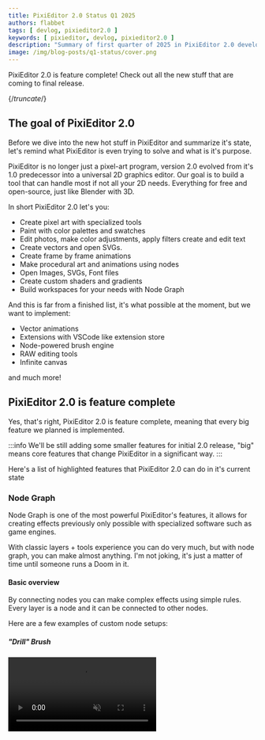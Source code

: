 ```yaml
---
title: PixiEditor 2.0 Status Q1 2025
authors: flabbet 
tags: [ devlog, pixieditor2.0 ]
keywords: [ pixieditor, devlog, pixieditor2.0 ]
description: "Summary of first quarter of 2025 in PixiEditor 2.0 development"
image: /img/blog-posts/q1-status/cover.png
---
```


PixiEditor 2.0 is feature complete! Check out all the new stuff that are coming to final release.

{/*truncate*/}

## The goal of PixiEditor 2.0

Before we dive into the new hot stuff in PixiEditor and summarize it's state, let's remind what PixiEditor is even trying to solve and what is it's purpose.

PixiEditor is no longer just a pixel-art program, version 2.0 evolved from it's 1.0 predecessor into a universal 2D graphics editor. Our goal is to build a tool that can handle most if not all your 2D needs.
Everything for free and open-source, just like Blender with 3D.

In short PixiEditor 2.0 let's you:

- Create pixel art with specialized tools
- Paint with color palettes and swatches
- Edit photos, make color adjustments, apply filters create and edit text
- Create vectors and open SVGs.
- Create frame by frame animations
- Make procedural art and animations using nodes
- Open Images, SVGs, Font files
- Create custom shaders and gradients
- Build workspaces for your needs with Node Graph

And this is far from a finished list, it's what possible at the moment, but we want to implement: 

- Vector animations
- Extensions with VSCode like extension store
- Node-powered brush engine
- RAW editing tools
- Infinite canvas

and much more!

## PixiEditor 2.0 is feature complete

Yes, that's right, PixiEditor 2.0 is feature complete, meaning that every big feature we planned is implemented.

:::info
We'll be still adding some smaller features for initial 2.0 release, "big" means core features that change PixiEditor in a significant way.
:::

Here's a list of highlighted features that PixiEditor 2.0 can do in it's current state

### Node Graph

Node Graph is one of the most powerful PixiEditor's features, it allows for creating effects previously only possible with specialized software such as game engines.

With classic layers + tools experience you can do very much, but with node graph, you can make almost anything. I'm not joking, it's just a matter of time until someone runs a Doom in it.

#### Basic overview

By connecting nodes you can make complex effects using simple rules. Every layer is a node and it can be connected to other nodes. 

Here are a few examples of custom node setups:

##### _"Drill" Brush_
<video src="/videos/stateq12025/Pond.webm" width={700} muted autoPlay loop controls/>

##### _Procedurally Generated Islands with seasons animation_
<video src="/videos/stateq12025/Island.webm" width={700} muted autoPlay loop controls/>

#### What nodes are available?

PixiEditor doesn't have a concept of Adjustment Layers, instead Node Graph is used to apply different kinds of effects, filters and adjustments.

There are a few main node groups:

**Filters**: Common image modifications such as Blur, Shadow, Grayscale, Color Adjustments etc. Filters can be chained to combine multiple effects into one.

![Filters](/img/blog-posts/stateq12025/monke.jpg)

**Image**: Nodes used to generate images and modify existing ones such as Noise, Tile, Mask and Modify Image Shader Graph

![Tiles](/img/blog-posts/stateq12025/Tiles.png)

**Effects**: Custom effects node such as Outline and Shader Node

![Effects](/img/blog-posts/stateq12025/Outline.png)

**Shape**: Nodes related to vectors like Text on path, Distribute points, Rasterize Shape

![Shapes](/img/blog-posts/stateq12025/shapes.png)

**Matrix**: Transformation related nodes such as Offset, Scale, Rotate, Skew

![Matrix](/img/blog-posts/stateq12025/transform.png)

**Animation**: Nodes related to timeline and animating. Mainly Time node that contains Active Frame and Normalized Time

<video src="/videos/stateq12025/Anim.webm" loop autoplay mute controls width={700}/>


**Numbers**: Math operations related nodes 

In version 2.0.0.66 there are 47 nodes but it's most likely not a final number for initial stable release.

#### Node Workspaces

To solve the issue of constant need of reattaching nodes to see their effect, we've implemented a special node called "Preview" which creates a custom output that can be toggled in the viewport settings

<video src="/videos/stateq12025/Workspace.webm" loop autoplay mute controls width={700}/>

In the video above, there's only a one file that has a graph with multiple outputs. By creating 3 viewports for the same image, you can preview all the outputs at once.

It's a very powerful option and allows for creating entire workspaces, we've made a [reusable pixel art case study](https://www.youtube.com/watch?v=ghLrq0Wx41o) that utilizes this.

#### Custom Shaders

One of the elements that were tightly associated with game engines are shaders, or more like the ability to create custom ones. In PixiEditor 2.0 you have full control over that and we've built 2 ways you can make them.

1. Shader Graph (aka Modify Image Node) - it's a visual way to make shaders. It has low learning curve and allows for rapid prototyping.

![Shader Graph](/img/blog-posts/stateq12025/ShaderGraph.png)

2. Shader Node - It's a more advanced approach but more flexible, you can write shader code directly using language called SKSL.

![Shader Node](/img/blog-posts/stateq12025/ShaderNode.png)

You can use either built-in mini text editor to write shaders or open it in external app such as VS Code.

### Animations

One of the most requested features in PixiEditor 1.0 was frame by frame animations, and we've finally delivered. 

<video src="/videos/stateq12025/Slime.webm" loop autoplay mute controls width={700}/>

But that's not the end, except classic cels you can utilize node graph to create procedural animations.

<video src="/videos/stateq12025/Anim.webm" loop autoplay mute controls width={700}/>

You can render them as a video (gif, mp4) or export to spritesheet for your games.

One missing piece of the puzzle is key frame animations and vector animations, but that's coming later after 2.0 release.

### Toolsets

Toolset is a set of preconfigured tools for certain scenarios. The same tools in different toolsets might behave differently. 

For example pen tool (brush) is present both in pixel art and painting toolset, but in pixel art is preconfigured
for pixel-perfect drawing while in painting for high-resolution.

PixiEditor is built around the idea that you can mix all the toolsets in one document. 

Pixel art + vectors? More than welcome!

### Pixel Art Toolset

You can create pixel arts with dedicated tools, such as:

#### Brush with pixel-perfect option
<video src="/videos/stateq12025/PixelPerfect.webm" width={700} loop muted autoPlay controls/>


#### Transform (scale, move, skew, rotate, perspective) selection and layers
<video src="/videos/stateq12025/Skew.webm" width={700} loop muted autoPlay controls/>
#### Fill bucket
<video src="/videos/stateq12025/Fill.webm" width={700} loop muted autoPlay controls/>
#### Pixel-perfect shapes: Line, ellipse and rectangle
<video src="/videos/stateq12025/ShapesPp.webm" width={700} loop muted autoPlay controls/>
#### Non-destructive, pixel-perfect text tool
<video src="/videos/stateq12025/TextPp.webm" width={700} loop muted autoPlay controls/>
#### Pixel Eraser

I could put a video, but it's just a eraser, it erases pixels. Everyone knows how eraser work.

#### Brightness tool (darkens/lightens pixels)

<video src="/videos/stateq12025/Brightness.webm" width={700} loop muted autoPlay controls/>

### Painting Toolset

Painting toolset is suited for more traditional drawing and editing. All the tools are anti-aliased and suited for high-resolution scenarios.

It includes tools such as:

#### Brush and eraser with hardness and spacing settings
![SoftBrush](/img/blog-posts/stateq12025/SoftBrush.png)

#### Transform (scale, move, skew, rotate, perspective) selection and layers

<video src="/videos/stateq12025/Image Editing.webm" width={700} loop muted autoPlay controls/>

#### Fill bucket and magic wand with tolerance

![Selection](/img/blog-posts/stateq12025/Sele.jpg)

#### Anti-aliased shapes (line, rectangle, ellipse)

![Anti Aliased Shapes](/img/blog-posts/stateq12025/AAS.png)

#### Non-destructive text tool

![Meme](/img/blog-posts/stateq12025/Drake.png)

### Vector Toolset

PixiEditor natively supports editing vectors in High DPI, meaning you can edit low-res documents and combine it with vectors that will rendered crisp on the same canvas.

All vectors are non-destructive, they are preserved on separate layers and can be edited anytime.

It includes tools such as:

#### Path tool: Create Bézier Curves and Polygons
<video src="/videos/stateq12025/Vectors.webm" width={700} loop muted autoPlay controls/>
#### Line, Ellipse and Rectangle
![Shapes Vector](/img/blog-posts/stateq12025/ShapesVector.png)
#### Text
![Vector Font](/img/blog-posts/stateq12025/mcf.png)

It's far from end of the list, vectors and vector layers are very powerful in combination with [Node Graph](#node-graph)

### Gradients

You can easily create 3 types of gradients: 

- Linear
- Radial
- Conic

by creating a shape and assigning a gradient to a fill or a stroke

<video src="/videos/stateq12025/Gradients.webm" width={700} loop muted autoPlay controls/>

It works on every shape and text from all toolsets. Some nodes also support picking gradients. The text in the video example is also made with a linear gradient.

### Autosave

Losing work sucks. That's why we've added snapshot autosave system that periodically makes a copy of your work, so you can live in peace. 

Additionally, PixiEditor saves sessions, so you can doodle whatever you want, close it and return to it later without manually saving.

### Linear blending

Unlike _a very popular_ blue program for editing raster graphics, we've set linear blending as a default. In short, linear blending is a more proper way to mix colors in computer graphics. If you are interested
about how it works in more detail, I recommend reading [this fantastic blog post by Björn Ottosson](https://bottosson.github.io/posts/colorwrong/).

We didn't get rid of sRGB blending, it is used by default when opening SVG files to maximally maintain visual coherence with web browsers. You can also manually set your document to use it via command palette (search bar on the top)

### Snapping

Making logos or any other vectors without snapping would be a nightmare, so we've added it.

<video src="/videos/stateq12025/Snappo.webm" width={700} loop muted autoPlay controls/>

### Supported Files

PixiEditor supports more file types than you can expect. It can open images, vectors, palettes and even font files. You can export images, SVGs and gifs/videos.

here's a full list:

<table><thead>
  <tr>
    <th>Name</th>
    <th>Open</th>
    <th>Save</th>
  </tr></thead>
<tbody>
  <tr>
    <td>Png</td>
    <td>yes</td>
    <td>yes</td>
  </tr>
  <tr>
    <td>Bmp</td>
    <td>yes</td>
    <td>yes</td>
  </tr>
  <tr>
    <td>Gif</td>
    <td>yes</td>
    <td>yes</td>
  </tr>
  <tr>
    <td>Jpg</td>
    <td>yes</td>
    <td>yes</td>
  </tr>
  <tr>
    <td>Mp4</td>
    <td>no</td>
    <td>yes</td>
  </tr>
  <tr>
    <td>Ttf</td>
    <td>yes</td>
    <td>no</td>
  </tr>
  <tr>
    <td>Otf</td>
    <td>yes</td>
    <td>no</td>
  </tr>
  <tr>
    <td>Pixi</td>
    <td>yes</td>
    <td>yes</td>
  </tr>
  <tr>
    <td>Svg</td>
    <td>yes*</td>
    <td>yes</td>
  </tr>
  <tr>
    <td>WebP</td>
    <td>yes</td>
    <td>yes</td>
  </tr>
</tbody>
</table>

*SVG is a huge format that supports tons of tags and features and PixiEditor doesn't support all of them.


#### Color Palettes: 

<table><thead>
  <tr>
    <th>Name</th>
    <th>Open</th>
    <th>Save</th>
  </tr></thead>
<tbody>
  <tr>
    <td>Cls</td>
    <td>yes</td>
    <td>yes</td>
  </tr>
  <tr>
    <td>Jasc Palette <br/>.pal, .psppalette</td>
    <td>yes</td>
    <td>yes</td>
  </tr>
  <tr>
    <td>CorelDraw .pal</td>
    <td>yes</td>
    <td>yes</td>
  </tr>
  <tr>
    <td>DeluxePaint<br/>.bbm, .lbm</td>
    <td>yes</td>
    <td>no</td>
  </tr>
  <tr>
    <td>Gimp GPL .pal</td>
    <td>yes</td>
    <td>yes</td>
  </tr>
  <tr>
    <td>Hex</td>
    <td>yes</td>
    <td>yes</td>
  </tr>
  <tr>
    <td>Paint.NET Palette .txt</td>
    <td>yes</td>
    <td>yes</td>
  </tr>
  <tr>
    <td>Pixi</td>
    <td>yes</td>
    <td>no</td>
  </tr>
  <tr>
    <td>Png</td>
    <td>yes</td>
    <td>yes</td>
  </tr>
</tbody>
</table>

#### Shortcuts

<table><thead>
  <tr>
    <th>Name</th>
    <th>Open</th>
    <th>Save</th>
  </tr></thead>
<tbody>
  <tr>
    <td>PixiShorts .pixisc</td>
    <td>yes</td>
    <td>yes</td>
  </tr>
  <tr>
    <td>Json .json</td>
    <td>yes</td>
    <td>yes</td>
  </tr>
  <tr>
    <td>Aseprite Shortcuts<br/>.aseprite-keys</td>
    <td>yes</td>
    <td>no</td>
  </tr>
</tbody>
</table>

#### Ttf and Otf?

While PixiEditor is not suited for creating fonts, it can open ttf and otf files. It's especially useful when you want to edit glyphs in a font and put it in the logo or somewhere else (yes you can convert a text into a vector).

Additionally, using CTRL + SHIFT + C on a selected character, will copy it's unicode to the clipboard. 

I use it when working with PixiEditor icon fonts. Using PixiEditor to make PixiEditor is very cool.

![Fonts](/img/blog-posts/stateq12025/Fonts.png)

### Other worth-noting features from 1.0

There are of course all the stuff from 1.0 that I didn't list. 

- Palettes System with browser
- Lospec palettes one-click import
- Symmetry drawing
- Grid
- Command Search

## Linux, MacOS and Founder's Edition

We are very happy to announce that 2.0 release will be available on all 3 major operating systems!

We have one _but_ though. We are a small team and I (flabbet) quit my job to make PixiEditor full time, donations on [OpenCollective](https://opencollective.com/pixieditor) are nowhere near close to provide a living for me, not speaking about compensating other core contributors. 

So to gather funds for further development, we've decided to create Founder's Edition, a version of PixiEditor that contains everything that [Supporter Pack](https://store.steampowered.com/app/2435860/PixiEditor__Supporter_Pack/) did + 
additional stuff that will be announced later, but it will be additional content (something like premade workspaces, node setups, assets with stuff that you can use in your art), not features. PixiEditor is free and will be fully free and open source.

In fact we are converting Supporter Pack to Founder's Pack. The price will also increase. If you own Supporter Pack, you won't need to pay additionally.

So, about that _but_, MacOS version will **only** be Founder's Edition until we gather enough funds to continue development. Please do not confuse this with making PixiEditor paid, if you want you'll still be 
able to compile it from source and run on MacOS without paying. 

Why MacOS and not other systems? It's simple, making apps for Apple devices requires money from the beginning, you basically can't distribute your app on apple devices without paying yearly fee to Apple. 

Also, _**PixiEditor for MacOS won't be on Steam until we release free version!**_ 

Microsoft Store version will also only be Founder's Edition, as a way to support us.

## What's next?

We have tons of plans, and we would like to implement a lot of awesome functionalities, however to make it happen we need your help!

If you support our vision and want to help, please [consider donating](https://pixieditor.net/donate) or contribute directly.

One of our biggest goals after 2.0 release is making proper extensions API with extension store (Similar to Visual Studio Code). 
Our extension API will utilize WASI components, which means you'll be able to write extensions for PixiEditor in almost any programming language!

## Contributing

We are looking for contributors! 


If you are interested in making PixiEditor the ultimate 2D tool, check out our [Contributing Guide](https://github.com/PixiEditor/PixiEditor/blob/master/CONTRIBUTING.md). 
We've refreshed our GitHub to be more welcome for new contributors, also join the [Discord](https://discord.gg/qSRMYmq) and [Forum](https://forum.pixieditor.net). 

We need testers, developers, translators. If you think you can help us, please do!

I hope to hear from you soon!